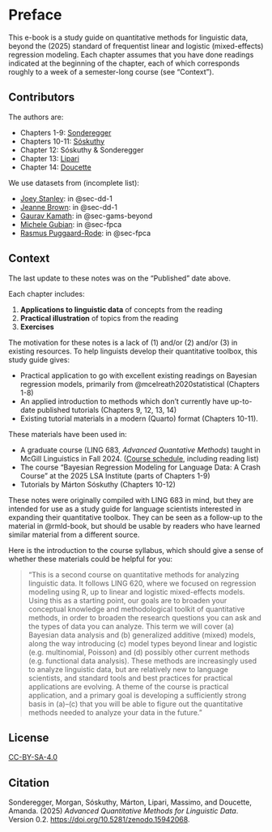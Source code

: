 # Preface {.unnumbered}

This e-book is a study guide on quantitative methods for linguistic data, beyond the (2025) standard of frequentist linear and logistic (mixed-effects) regression modeling. Each chapter assumes that you have done readings indicated at the beginning of the chapter, each of which corresponds roughly to a week of a semester-long course (see "Context").

## Contributors

The authors are:

-   Chapters 1-9: [Sonderegger](https://people.linguistics.mcgill.ca/~morgan/)
-   Chapters 10-11: [Sóskuthy](https://soskuthy.github.io/)
-   Chapter 12: Sóskuthy & Sonderegger
-   Chapter 13: [Lipari](https://massimolipari.github.io/)
-   Chapter 14: [Doucette](https://www.amandadoucette.com/)

We use datasets from (incomplete list):

-   [Joey Stanley](https://joeystanley.com/): in @sec-dd-1
-   [Jeanne Brown](https://jeanne-brown.github.io/): in @sec-dd-1
-   [Gaurav Kamath](https://grvkamath.github.io/): in @sec-gams-beyond
-   [Michele Gubian](https://www.en.phonetik.uni-muenchen.de/people/staff/gubian_michele/index.html): in @sec-fpca
-   [Rasmus Puggaard-Rode](https://rpuggaardrode.github.io/): in @sec-fpca <!--* [James Kirby](https://www.phonetik.uni-muenchen.de/~jkirby/): in @sec-hw3
                    -->

## Context

The last update to these notes was on the "Published" date above.

```{=html}
<!--**These notes assume you have done readings** indicated at the beginning of the chapter, each of which corresponds roughly to a week of the course.  
-->
```
Each chapter includes:

1.  **Applications to linguistic data** of concepts from the reading
2.  **Practical illustration** of topics from the reading
3.  **Exercises** <!--: to build under be done in class, or on your own time--> <!--**Homework problems**: to be turned in for assessment.
                    -->

The motivation for these notes is a lack of (1) and/or (2) and/or (3) in existing resources. To help linguists develop their quantitative toolbox, this study guide gives:

-   Practical application to go with excellent existing readings on Bayesian regression models, primarily from @mcelreath2020statistical (Chapters 1-8)
-   An applied introduction to methods which don't currently have up-to-date published tutorials (Chapters 9, 12, 13, 14)
-   Existing tutorial materials in a modern (Quarto) format (Chapters 10-11).

These materials have been used in:

-   A graduate course (LING 683, *Advanced Quantative Methods*) taught in McGill Linguistics in Fall 2024. ([Course schedule](https://bit.ly/ling683-F2024), including reading list)
-   The course "Bayesian Regression Modeling for Language Data: A Crash Course" at the 2025 LSA Institute (parts of Chapters 1-9)
-   Tutorials by Márton Sóskuthy (Chapters 10-12)

```{=html}
<!--The notes are organized as a Quarto book.  
-->
```
```{=html}
<!--The course schedule for LING 683, with readings, is [here](https://bit.ly/ling683-F2024).
-->
```
These notes were originally compiled with LING 683 in mind, but they are intended for use as a study guide for language scientists interested in expanding their quantitative toolbox. They can be seen as a follow-up to the material in @rmld-book, but should be usable by readers who have learned similar material from a different source.

Here is the introduction to the course syllabus, which should give a sense of whether these materials could be helpful for you:

> "This is a second course on quantitative methods for analyzing linguistic data. It follows LING 620, where we focused on regression modeling using R, up to linear and logistic mixed-effects models. Using this as a starting point, our goals are to broaden your conceptual knowledge and methodological toolkit of quantitative methods, in order to broaden the research questions you can ask and the types of data you can analyze. This term we will cover (a) Bayesian data analysis and (b) generalized additive (mixed) models, along the way introducing (c) model types beyond linear and logistic (e.g. multinomial, Poisson) and (d) possibly other current methods (e.g. functional data analysis). These methods are increasingly used to analyze linguistic data, but are relatively new to language scientists, and standard tools and best practices for practical applications are evolving. A theme of the course is practical application, and a primary goal is developing a sufficiently strong basis in (a)–(c) that you will be able to figure out the quantitative methods needed to analyze your data in the future."

## License

[CC-BY-SA-4.0](https://creativecommons.org/licenses/by-sa/4.0/deed.en)

## Citation

Sonderegger, Morgan, Sóskuthy, Márton, Lipari, Massimo, and Doucette, Amanda. (2025) *Advanced Quantitative Methods for Linguistic Data*.  Version 0.2. [https://doi.org/10.5281/zenodo.15942068](https://doi.org/10.5281/zenodo.15942068).

